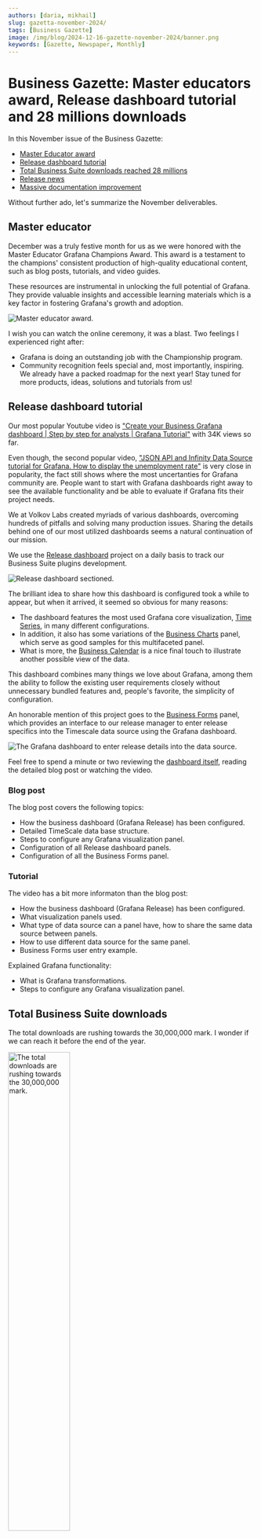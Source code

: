 ```yaml
---
authors: [daria, mikhail]
slug: gazetta-november-2024/
tags: [Business Gazette]
image: /img/blog/2024-12-16-gazette-november-2024/banner.png
keywords: [Gazette, Newspaper, Monthly]
---
```



# Business Gazette: Master educators award, Release dashboard tutorial and 28 millions downloads

In this November issue of the Business Gazette:

- [Master Educator award](#master-educator)
- [Release dashboard tutorial](#release-dashboard-tutorial)
- [Total Business Suite downloads reached 28 millions](#total-business-suite-downloads)
- [Release news](#release-news)
- [Massive documentation improvement](#massive-documentation-improvement)

Without further ado, let's summarize the November deliverables.

## Master educator

December was a truly festive month for us as we were honored with the Master Educator Grafana Champions Award. This award is a testament to the champions' consistent production of high-quality educational content, such as blog posts, tutorials, and video guides.

These resources are instrumental in unlocking the full potential of Grafana. They provide valuable insights and accessible learning materials which is a key factor in fostering Grafana's growth and adoption.

<Image
  title="Master educator award."
  src="/img/blog/2024-12-16-gazette-november-2024/award.png"
/>

I wish you can watch the online ceremony, it was a blast.
Two feelings I experienced right after:

- Grafana is doing an outstanding job with the Championship program.
- Community recognition feels special and, most importantly, inspiring. We already have a packed roadmap for the next year! Stay tuned for more products, ideas, solutions and tutorials from us!

## Release dashboard tutorial

Our most popular Youtube video is ["Create your Business Grafana dashboard | Step by step for analysts | Grafana Tutorial"](https://www.youtube.com/watch?v=HNCKbGfAU0Q) with 34K views so far.

Even though, the second popular video, ["JSON API and Infinity Data Source tutorial for Grafana. How to display the unemployment rate"](https://www.youtube.com/watch?v=B4Uj1n4Cr88) is very close in popularity, the fact still shows where the most uncertanties for Grafana community are. People want to start with Grafana dashboards right away to see the available functionality and be able to evaluate if Grafana fits their project needs.

We at Volkov Labs created myriads of various dashboards, overcoming hundreds of pitfalls and solving many production issues. Sharing the details behind one of our most utilized dashboards seems a natural continuation of our mission.

We use the [Release dashboard](https://release.volkovlabs.io/) project on a daily basis to track our Business Suite plugins development.

<Image
  title="Release dashboard sectioned."
  src="/img/blog/2024-11-13-release-dashboard/release-dashboard.png"
/>

The brilliant idea to share how this dashboard is configured took a while to appear, but when it arrived, it seemed so obvious for many reasons:

- The dashboard features the most used Grafana core visualization, [Time Series](https://www.youtube.com/watch?v=YpOazX67GSo), in many different configurations.
- In addition, it also has some variations of the [Business Charts](/plugins/business-charts/) panel, which serve as good samples for this multifaceted panel.
- What is more, the [Business Calendar](/plugins/business-calendar/) is a nice final touch to illustrate another possible view of the data.

This dashboard combines many things we love about Grafana, among them the ability to follow the existing user requirements closely without unnecessary bundled features and, people's favorite, the simplicity of configuration.

An honorable mention of this project goes to the [Business Forms](/plugins/business-forms/) panel, which provides an interface to our release manager to enter release specifics into the Timescale data source using the Grafana dashboard.

<Image
  title="The Grafana dashboard to enter release details into the data source."
  src="/img/blog/2024-11-13-release-dashboard/release-details.png"
/>

Feel free to spend a minute or two reviewing the [dashboard itself](https://release.volkovlabs.io/), reading the detailed blog post or watching the video.

### Blog post

The blog post covers the following topics:

- How the business dashboard (Grafana Release) has been configured.
- Detailed TimeScale data base structure.
- Steps to configure any Grafana visualization panel.
- Configuration of all Release dashboard panels.
- Configuration of all the Business Forms panel.

<BlogPost id="release-dashboard-20241113" />

### Tutorial

The video has a bit more informaton than the blog post:

- How the business dashboard (Grafana Release) has been configured.
- What visualization panels used.
- What type of data source can a panel have, how to share the same data source between panels.
- How to use different data source for the same panel.
- Business Forms user entry example.

Explained Grafana functionality:

- What is Grafana transformations.
- Steps to configure any Grafana visualization panel.

<Youtube
  id="tUGRQBBZoRQ"
  title="How to create a business dashboard in Grafana. Plugin Release dashboard."
/>

## Total Business Suite downloads

The total downloads are rushing towards the 30,000,000 mark. I wonder if we can reach it before the end of the year.

<Image
  title="The total downloads are rushing towards the 30,000,000 mark."
  src="/img/blog/2024-12-16-gazette-november-2024/28m.png"
  width="50%"
/>

## Release news

:::tip FYI
Every updated plugin is campatible with Grafana 11.3 scenes-powered dashboards.
:::

In November 2024, we published six plugin releases, focusing on our rising star, the [Business Table](/plugins/business-table/) panel. This plugin keeps staggering users with its functionality. We are happy to see the unstoppable demand from the community.

<Image
  title="The Business Suite plugin collection releases in November 2024."
  src="/img/blog/2024-12-16-gazette-november-2024/calendar-nov-2024.png"
/>

One of the most requested features for the [Business Table](/plugins/business-table/) was [add and delete a row](/blog/business-table-1.9.0/#ability-to-add-and-delete-a-row). It became available starting from version 1.9.0

<Image
  title="Add and delete rows from the Business Table directly from the Grafana dashboard."
  src="/img/blog/2024-12-04-business-table-1.9.0/table-add-delete-row.gif"
  width="70%"
/>

This feature also means that the [Business Table](/plugins/business-table/) becomes the second out of the [Business Suite](/plugins/) collection after the [Business Forms](/plugins/business-forms/), to allow transmitting data back into the connected data source.

In addition, we spiced up the [Business Table](/plugins/business-table/) with many new [display column types](/blog/business-table-1.9.0/#new-column-types) and [editable types](/blog/business-table-1.9.0/#new-editor-types).

The [Visual Editor](/plugins/business-charts/visualeditor) of the [Business Charts](/plugins/business-charts/) 6.5.0, in addition to all existing, also supports [scatter](/blog/echarts-panel-6.5.0/#scatter) and [boxplot](/blog/echarts-panel-6.5.0/#boxplot) types.

<table>
  <tr style={{ border: 0 }}>
    <td style={{ border: 0, width: "50%" }}>
      <BlogPost id="business-table-1.9.0" />
    </td>
    <td style={{ border: 0 }}>
      <BlogPost id="echarts-panel-6.5.0" />
    </td>
  </tr>
</table>

In November, the [Business Calendar](/plugins/business-calendar/) 3.8.0 got a improved [**Year**](/blog/calendar-panel-3.8.0/#year-view) layout as well as [panel-specific language(datetime) format](/blog/calendar-panel-3.8.0/#panel-specific-languagedatetime-format). The second means that one dashboard can simultaneously contain many different languages (formats).

The [Business Forms](/plugins/business-forms/) become even more dynamic with release 4.9.0 because now, besides all visual elements, sections can be generated dynamically as well.

<table>
  <tr style={{ border: 0 }}>
    <td style={{ border: 0, width: "50%" }}>
      <BlogPost id="calendar-panel-3.8.0" />
    </td>
    <td style={{ border: 0 }}>
      <BlogPost id="form-panel-4.9.0" />
    </td>
  </tr>
</table>

## Massive documentation improvement

Keeping documentation up-to-date is the real challenge of fast-expanding plugin functionality, especially if not only simple features are added but the whole configuration approach changes

In November, we found time to revamp the documentation for the [Business Table](/plugins/business-table) panel.

Let us know if the schema below makes it easy to follow the configurational steps.

<Image
  title="The Business Table configuration steps."
  src="/img/blog/2024-12-16-gazette-november-2024/table-data-flow.png"
/>

<Feedback />
